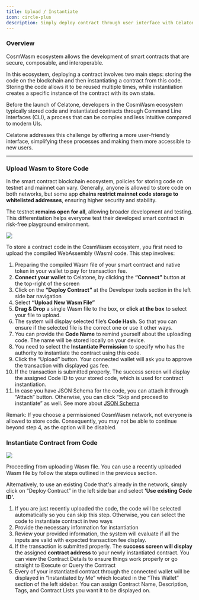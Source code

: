 ```yaml
---
title: Upload / Instantiate
icon: circle-plus
description: Simply deploy contract through user interface with Celatone
---
```


### Overview

CosmWasm ecosystem allows the development of smart contracts that are secure, composable, and interoperable.

In this ecosystem, deploying a contract involves two main steps: storing the code on the blockchain and then instantiating a contract from this code. Storing the code allows it to be reused multiple times, while instantiation creates a specific instance of the contract with its own state.

Before the launch of Celatone, developers in the CosmWasm ecosystem typically stored code and instantiated contracts through Command Line Interfaces (CLI), a process that can be complex and less intuitive compared to modern UIs.

Celatone addresses this challenge by offering a more user-friendly interface, simplifying these processes and making them more accessible to new users.

---

### Upload Wasm to Store Code

In the smart contract blockchain ecosystem, policies for storing code on testnet and mainnet can vary. Generally, anyone is allowed to store code on both networks, but some app **chains restrict mainnet code storage to whitelisted addresses**, ensuring higher security and stability.

The testnet **remains open for all**, allowing broader development and testing. This differentiation helps everyone test their developed smart contract in risk-free playground environment.

<Frame>
  <img src="/images/user-docs/pages/upload-wasm.jpg" />
</Frame>

To store a contract code in the CosmWasm ecosystem, you first need to upload the compiled WebAssembly (Wasm) code. This step involves:

1. Preparing the compiled Wasm file of your smart contract and native token in your wallet to pay for transaction fee.
1. **Connect your wallet** to Celatone, by clicking the **“Connect”** button at the top-right of the screen
1. Click on the **“Deploy Contract”** at the Developer tools section in the left side bar navigation
1. Select **“Upload New Wasm File”**
1. **Drag & Drop** a single Wasm file to the box, or **click at the box** to select your file to upload.
1. The system will display selected file’s **Code Hash.** So that you can ensure if the selected file is the correct one or use it other ways.
1. You can provide the **Code Name** to remind yourself about the uploading code. The name will be stored locally on your device.
1. You need to select the **Instantiate Permission** to specify who has the authority to instantiate the contract using this code.
1. Click the “Upload” button. Your connected wallet will ask you to approve the transaction with displayed gas fee.
1. If the transaction is submitted properly. The success screen will display the assigned Code ID to your stored code, which is used for contract instantiation.
1. In case you have JSON Schema for the code, you can attach it through “Attach” button. Otherwise, you can click “Skip and proceed to instantiate” as well. See more about [JSON Schema](https://docs.alleslabs.com/developers/cosmwasm/codes/attach-json-schema)

<Note>
  Remark: If you choose a permissioned CosmWasm network, not everyone is allowed
  to store code. Consequently, you may not be able to continue beyond step 4, as
  the option will be disabled.
</Note>

### Instantiate Contract from Code

<Frame>
  <img src="/images/user-docs/pages/instantiate-from-code.jpg" />
</Frame>

Proceeding from uploading Wasm file. You can use a recently uploaded Wasm file by follow the steps outlined in the previous section.

Alternatively, to use an existing Code that's already in the network, simply click on “Deploy Contract” in the left side bar and select **'Use existing Code ID'.**

1. If you are just recently uploaded the code, the code will be selected automatically so you can skip this step. Otherwise, you can select the code to instantiate contract in two ways
1. Provide the necessary information for instantiation
1. Review your provided information, the system will evaluate if all the inputs are valid with expected transaction fee display.
1. If the transaction is submitted properly. The **success screen will display** the assigned **contract address** to your newly instantiated contract. You can view the Contract Details to ensure things work properly or go straight to Execute or Query the Contract
1. Every of your instantiated contract through the connected wallet will be displayed in “Instantiated by Me” which located in the “This Wallet” section of the left sidebar. You can assign Contract Name, Description, Tags, and Contract Lists you want it to be displayed on.
